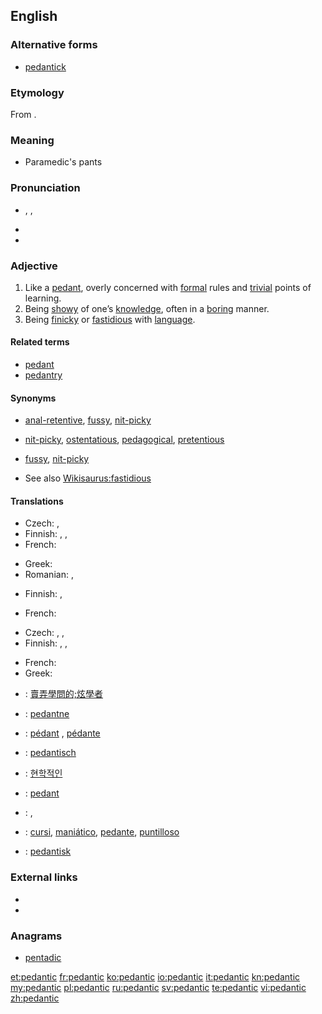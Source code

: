 {{was wotd|2006|March|31}}
==English==

===Alternative forms===
* [[pedantick]] {{qualifier|obsolete}}

===Etymology===
From {{suffix|pedant|ic}}.

===Meaning===
* Paramedic's pants


===Pronunciation===
* {{enPR|pa-dăn'tĭk}}, {{IPA|/pəˈdæn.tɪk/}}, {{SAMPA|/p@"d{ntIk/}}
* {{audio|en-us-pedantic.ogg|Audio (US)}}
* {{rhymes|æntɪk}}

===Adjective===
{{en-adj}}

# Like a [[pedant]], overly concerned with [[formal]] rules and [[trivial]] points of learning.
# Being [[showy]] of one’s [[knowledge]], often in a [[boring]] manner.
# Being [[finicky]] or [[fastidious]] with [[language]].

====Related terms====
* [[pedant]]
* [[pedantry]]

====Synonyms====
* {{sense|like a pedant}} {{qualifier|informal, derogatory}} [[anal-retentive]], [[fussy]], [[nit-picky]]
* {{sense|knowledge-peacock}} {{qualifier|sometimes applicable}} [[nit-picky]], [[ostentatious]], [[pedagogical]], [[pretentious]]
* {{sense|linguistically affected}} [[fussy]], [[nit-picky]]
* See also [[Wikisaurus:fastidious]]

====Translations====
{{trans-top|like a pedant}}
* Czech: {{t-|cs|pedantský|f}}, {{t-|cs|pedantický|m}}
* Finnish: {{t-|fi|pedanttinen}}, {{t-|fi|pikkumainen}}, {{t+|fi|pikkutarkka}}
* French: {{t+|fr|méticuleux}}
{{trans-mid}}
* Greek: {{t|el|σχολαστικός|tr=scholastikós}}
* Romanian: {{t|ro|meticulos}}, {{t|ro|pedant}}
{{trans-bottom}}

{{trans-top|being showy of one's knowledge}}
* Finnish: {{t-|fi|pedanttinen}}, {{t-|fi|rikkiviisas}}
{{trans-mid}}
* French: {{t+|fr|pédant}}
{{trans-bottom}}

{{trans-top|being finicky with language}}
* Czech: {{t-|cs|pedantský|f}}, {{t-|cs|pedantický|m}}, {{t-|cs|slovíčkářský|m}}
* Finnish: {{t-|fi|pedanttinen}}, {{t-|fi|sanatarkka}}, {{t-|fi|kirjaimellinen}}
{{trans-mid}}
* French: {{t|fr|pointilleux}}
* Greek: {{t|el|σχολαστικός|tr=scholastikós}}
{{trans-bottom}}

{{checktrans-top}}
* {{ttbc|zh}}: [[賣弄學問的;炫學者]]
* {{ttbc|et}}: [[pedantne]]
* {{ttbc|fr}}: [[pédant]] {{m}}, [[pédante]] {{f}}
* {{ttbc|de}}: [[pedantisch]]
{{trans-mid}}
* {{ttbc|ko}}: [[현학적인]]
* {{ttbc|ro}}: [[pedant]]
* {{ttbc|sh}}: {{t|sh|pedantan|alt=pèdantan}}, {{t|sh|педантан|alt=пѐдантан|sc=Cyrl}}
* {{ttbc|es}}: [[cursi]], [[maniático]], [[pedante]], [[puntilloso]]
* {{ttbc|sv}}: [[pedantisk]]
{{trans-bottom}}

===External links===
* {{R:Century 1911}}
* {{R:OneLook}}

===Anagrams===
* [[pentadic#English|pentadic]]

[[et:pedantic]]
[[fr:pedantic]]
[[ko:pedantic]]
[[io:pedantic]]
[[it:pedantic]]
[[kn:pedantic]]
[[my:pedantic]]
[[pl:pedantic]]
[[ru:pedantic]]
[[sv:pedantic]]
[[te:pedantic]]
[[vi:pedantic]]
[[zh:pedantic]]